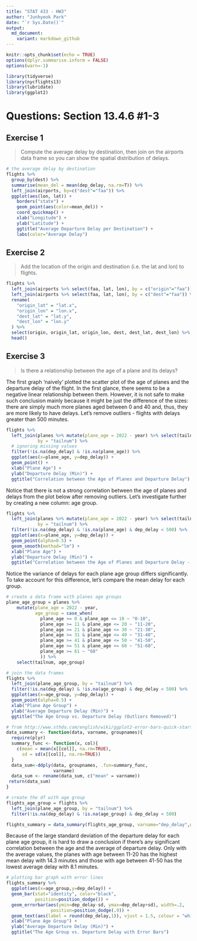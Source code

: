 ```yaml
---
title: "STAT 433 - HW3"
author: "Junhyeok Park"
date: "`r Sys.Date()`"
output:
  md_document:
    variant: markdown_github
---
```


```r
knitr::opts_chunk$set(echo = TRUE)
options(dplyr.summarise.inform = FALSE)
options(warn=-1)
```

```r
library(tidyverse)
library(nycflights13)
library(lubridate)
library(ggplot2)
```

# Questions: Section 13.4.6 #1-3

## Exercise 1

> Compute the average delay by destination, then join on the airports data frame so you can show the spatial distribution of delays.

```r
# the average delay by destination
flights %>%
  group_by(dest) %>%
  summarise(mean_del = mean(dep_delay, na.rm=T)) %>% 
  left_join(airports, by=c("dest"="faa")) %>%
  ggplot(aes(lon, lat)) +
    borders("state") +
    geom_point(aes(color=mean_del)) +
    coord_quickmap() + 
    xlab("Longitude") + 
    ylab("Latitude") + 
    ggtitle("Average Departure Delay per Destination") +
    labs(color="Average Delay")
```

## Exercise 2

> Add the location of the origin and destination (i.e. the lat and lon) to flights.

```r
flights %>%
  left_join(airports %>% select(faa, lat, lon), by = c("origin"="faa")) %>%
  left_join(airports %>% select(faa, lat, lon), by = c("dest"="faa")) %>%
  rename(
    "origin_lat" = "lat.x",
    "origin_lon" = "lon.x",
    "dest_lat" = "lat.y",
    "dest_lon" = "lon.y"
  ) %>%
  select(origin, origin_lat, origin_lon, dest, dest_lat, dest_lon) %>% 
  head()
```

## Exercise 3

> Is there a relationship between the age of a plane and its delays?

The first graph 'naively' plotted the scatter plot of the age of planes and the departure delay of the flight. In the first glance, there seems to be a negative linear relationship between them. However, it is not safe to make such conclusion mainly because it might be just the difference of the sizes: there are simply much more planes aged between 0 and 40 and, thus, they are more likely to have delays. Let's remove outliers - flights with delays greater than 500 minutes.

```r
flights %>%
  left_join(planes %>% mutate(plane_age = 2022 - year) %>% select(tailnum, plane_age),
            by = "tailnum") %>%
  # ignoring missing values
  filter(!is.na(dep_delay) & !is.na(plane_age)) %>%
  ggplot(aes(x=plane_age, y=dep_delay)) + 
  geom_point() + 
  xlab("Plane Age") + 
  ylab("Departure Delay (Min)") + 
  ggtitle("Correlation between the Age of Planes and Departure Delay")
```

Notice that there is not a strong correlation between the age of planes and delays from the plot below after removing outliers. Let's investigate further by creating a new column: age group.

```r
flights %>%
  left_join(planes %>% mutate(plane_age = 2022 - year) %>% select(tailnum, plane_age),
            by = "tailnum") %>%
  filter(!is.na(dep_delay) & !is.na(plane_age) & dep_delay < 500) %>%
  ggplot(aes(x=plane_age, y=dep_delay)) + 
  geom_point(alpha=0.5) +
  geom_smooth(method="lm") +
  xlab("Plane Age") + 
  ylab("Departure Delay (Min)") + 
  ggtitle("Correlation between the Age of Planes and Departure Delay - Outliers Removed")
```

Notice the variance of delays for each plane age group differs significantly. To take account for this difference, let's compare the mean delay for each group. 

```r
# create a data frame with planes age groups
plane_age_group = planes %>%
    mutate(plane_age = 2022 - year,
           age_group = case_when(
             plane_age >= 0 & plane_age <= 10 ~ "0-10",
             plane_age >= 11 & plane_age <= 20 ~ "11-20",
             plane_age >= 21 & plane_age <= 30 ~ "21-30",
             plane_age >= 31 & plane_age <= 40 ~ "31-40",
             plane_age >= 41 & plane_age <= 50 ~ "41-50",
             plane_age >= 51 & plane_age <= 60 ~ "51-60",
             plane_age >= 61 ~ "60"
             )) %>%
    select(tailnum, age_group) 

# join the data frames
flights %>% 
  left_join(plane_age_group, by = "tailnum") %>% 
  filter(!is.na(dep_delay) & !is.na(age_group) & dep_delay < 500) %>%
  ggplot(aes(x=age_group, y=dep_delay)) + 
  geom_point(alpha=0.5) + 
  xlab("Plane Age Group") + 
  ylab("Average Departure Delay (Min)") + 
  ggtitle("The Age Group vs. Departure Delay (Outliers Removed)")
```


```r
# from http://www.sthda.com/english/wiki/ggplot2-error-bars-quick-start-guide-r-software-and-data-visualization
data_summary <- function(data, varname, groupnames){
  require(plyr)
  summary_func <- function(x, col){
    c(mean = mean(x[[col]], na.rm=TRUE),
      sd = sd(x[[col]], na.rm=TRUE))
  }
  data_sum<-ddply(data, groupnames, .fun=summary_func,
                  varname)
  data_sum <- rename(data_sum, c("mean" = varname))
 return(data_sum)
}

# create the df with age group
flights_age_group = flights %>% 
  left_join(plane_age_group, by = "tailnum") %>% 
  filter(!is.na(dep_delay) & !is.na(age_group) & dep_delay < 500)

flights_summary = data_summary(flights_age_group, varname="dep_delay",groupnames=c("age_group"))
```

Because of the large standard deviation of the departure delay for each plane age group, it is hard to draw a conclusion if there's any significant correlation between the age and the average of departure delay. Only with the average values, the planes with age between 11-20 has the highest mean delay with 14.3 minutes and those with age between 41-50 has the lowest average delay with 8.1 minutes.

```r
# plotting bar graph with error lines
flights_summary %>%
  ggplot(aes(x=age_group,y=dep_delay)) + 
  geom_bar(stat="identity", color="black", 
           position=position_dodge()) +
  geom_errorbar(aes(ymin=dep_delay-sd, ymax=dep_delay+sd), width=.2,
                 position=position_dodge(.9)) +
  geom_text(aes(label = round(dep_delay,1)), vjust = 1.5, colour = "white") +
  xlab("Plane Age Group") + 
  ylab("Average Departure Delay (Min)") + 
  ggtitle("The Age Group vs. Departure Delay with Error Bars")
```

